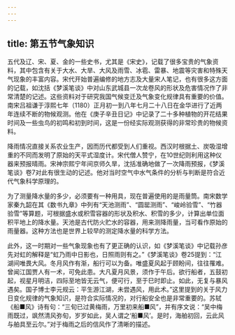 ```yaml
---
---
---
```

title: 第五节气象知识
---



五代及辽、宋、夏、金的一些史书，尤其是《宋史》，记载了很多宝贵的气象资料，其中包含有关于大水、大旱、大风及雨雪、冰雹、雷暴、地震等灾害和特殊天气现象的丰富内容。宋代开始普遍编修的地方志及大量宋人笔记，也有很多这方面的记载，如沈括《梦溪笔谈》中对山东武城县一次龙卷风的形状及危害情况作了非常清楚的记述。这些资料对于研究我国气候变迁及气象变化规律具有重要的价值。南宋吕祖谦于淳熙七年（1180）正月初一到八年七月二十八日在金华进行了近两年连续不断的物候观测。他在《庚子辛丑日记》中记录了二十多种植物的开花结果时间及一些虫鸟的初鸣和初到时间，这是一份经实际观测获得的非常珍贵的物候资料。

降雨情况直接关系农业生产，因而历代都受到人们重视。西汉时根据土、炭吸湿增重的不同而发明了原始的天平式湿度计。宋代僧人赞宁，在10世纪则利用这种仪器来预报晴雨。宋神宗熙宁年间京师久旱，沈括准确地做了一次降雨预报，《梦溪笔谈》卷7对此有很生动的记述。他对当时空气中水气条件的分析与判断是符合近代气象科学原理的。

为了测量降水量的多少，必须要有一种用具，现在普遍使用的是雨量筒。南宋数学家秦九韶在其《数书九章》中列有“天池测雨”、“圆罂测雨”、“峻岭验雪”、“竹器验雪”等算题，可根据盛水或积雪容器的形状及积水、积雪的多少，计算出单位面积平地上的降水量。天池是古代防火贮水的容器，用来测降雨量，当可看作原始的雨量器。这种方法也是世界上较早的测定降水量的科学方法。

此外，这一时期对一些气象现象也有了更正确的认识，如《梦溪笔谈》中记载孙彦先对虹的解释是“虹乃雨中日影也，日照雨则有之。”《梦溪笔谈》卷25提到：“江湖间唯畏大风。冬月风作有渐，船行可以为备。唯盛夏风起于顾盼间，往往罹难。曾闻江国贾人有一术，可免此患。大凡夏月风景，须作于午后。欲行船者，五鼓初起，视星月明洁，四际至地皆无云气，便可行，至于巳时即止。如此，无复与暴风遇矣。国子博士李元规云：平生游江湖，未尝遇风，用此术。”这里提到的关于风力日变化规律的气象知识，是符合实际情况的，对行船安全也是非常重要的。苏轼《船■风》诗有句：“三旬已过黄梅雨，万里初来船■风”，并有序文说：“吴中梅雨既过，飒然清风弥旬，岁岁如此，吴人谓之‘船■风’。是时，海舶初回，云此风与舶具至云尔。”对于梅雨之后的信风作了清晰的描述。
